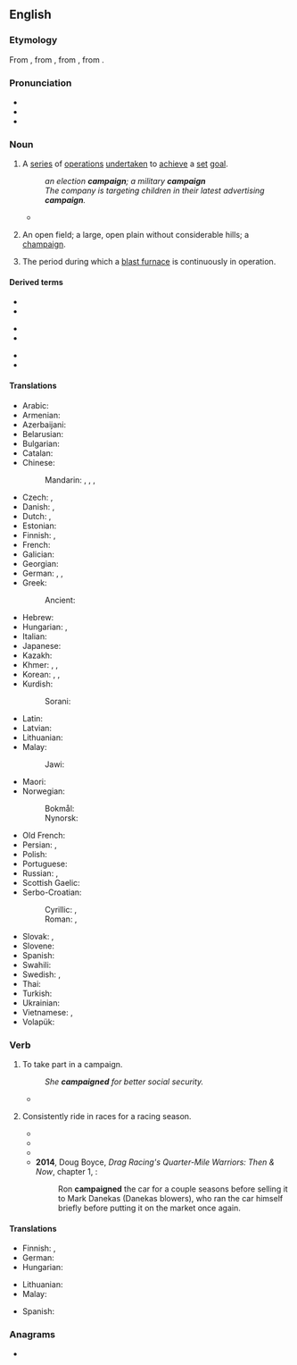 ==English==
{{wikipedia}}

===Etymology===
From {{etyl|fr|en}} {{m|fr|campagne}}, from {{etyl|it|en}} {{m|it|campagna||field, military operation}}, from {{etyl|LL.|en}} {{m|la|campānia||open country, battlefield}}, from {{etyl|la|en}} {{m|la|campus||field}}.

===Pronunciation===
* {{IPA|/kæmˈpeɪn/|lang=en}}
* {{audio|en-us-campaign.ogg|Audio (US)|lang=en}}
* {{rhymes|eɪn|lang=en}}

===Noun===
{{en-noun}}

# A [[series]] of [[operation]]s [[undertaken]] to [[achieve]] a [[set]] [[goal]].
#: ''an election '''campaign'''; a military '''campaign'''''
#: ''The company is targeting children in their latest advertising '''campaign'''.''
#* {{quote-journal
|date=April 9, 2012
|author=Mandeep Sanghera
|title=Tottenham 1 - 2 Norwich
|work=BBC Sport
|url=http://www.bbc.co.uk/sport/0/football/17581358
|page=
|passage=The Canaries went ahead when the home defence failed to clear their lines and Pilkington was on hand to slide in his eighth goal of the '''campaign'''.}}
# {{lb|en|obsolete}} An open field; a large, open plain without considerable hills; a [[champaign]].
#: {{rfquotek|Grath}}
# The period during which a [[blast furnace]] is continuously in operation.

====Derived terms====
{{rel-top3|Terms derived from ''campaign'' (noun)}}
* {{l|en|advertising campaign}}
* {{l|en|election campaign}}
{{rel-mid3}}
* {{l|en|military campaign}}
* {{l|en|political campaign}}
{{rel-mid3}}
* {{l|en|rumor campaign}}
* {{l|en|whisper campaign}}
{{rel-bottom}}

====Translations====
{{trans-top|series of operations undertaken to achieve a set goal}}
* Arabic: {{t|ar|حَمْلَة|f}}
* Armenian: {{t+|hy|արշավ}}
* Azerbaijani: {{t|az|kampaniya}}
* Belarusian: {{t|be|кампа́нія|f|sc=Cyrl}}
* Bulgarian: {{t+|bg|кампа́ния|f|sc=Cyrl}}
* Catalan: {{t+|ca|campanya|f}}
* Chinese:
*: Mandarin: {{t+|cmn|活動|sc=Hani}}, {{t+|cmn|活动|tr=huódòng|sc=Hani}}, {{t+|cmn|戰役|sc=Hani}}, {{t+|cmn|战役|tr=zhànyì|sc=Hani}} {{qualifier|military}}
* Czech: {{t|cs|tažení|n}} {{qualifier|military}}, {{t+|cs|kampaň|f}} {{qualifier|advertising, political}}
* Danish: {{t|da|kampagne|c}}, {{t|da|felttog|n}} {{qualifier|military}}
* Dutch: {{t+|nl|campagne|f}}, {{t+|nl|veldtocht|m}}
* Estonian: {{t|et|kampaania}}
* Finnish: {{t+|fi|kampanja}} {{q|usually non-military}}, {{t|fi|sotaretki}} {{q|usually military}}
* French: {{t+|fr|campagne|f}}
* Galician: {{t+|gl|campaña|f}}
* Georgian: {{t-needed|ka}}
* German: {{t+|de|Kampagne|f}}, {{t+|de|Feldzug|m}}, {{t|de|Heereszug|m}}
* Greek:
*: Ancient: {{t|grc|στρατεία|f}}
* Hebrew: {{t+|he|מַעֲרָכָה|f|tr=ma'arakha|sc=Hebr}}
* Hungarian: {{t+|hu|kampány}}, {{t+|hu|hadjárat}}
* Italian: {{t+|it|campagna|f}}
* Japanese: {{t+|ja|キャンペーン|tr=kyanpēn|sc=Jpan}}
* Kazakh: {{t|kk|науқан|sc=Cyrl}}
* Khmer: {{t|km|យុទ្ធការ}}, {{t+|km|ចលនា}}, {{t|km|ការឃោសនា}}
* Korean: {{t+|ko|캠페인}}, {{t+|ko|전역}} {{qualifier|military}}, {{t+|ko|깜빠니아}} {{qualifier|North Korea}}
* Kurdish:
*: Sorani: {{t|ckb|حه‌مله‌|sc=ku-Arab}}
{{trans-mid}}
* Latin: {{t|la|prensātiō|f}} {{qualifier|political}}
* Latvian: {{t|lv|kampaņa|f}}
* Lithuanian: {{t|lt|kampanija|f}}
* Malay: {{t+|ms|kempen}}
*: Jawi: {{t|ms|کيمڤين|sc=Arab}}
* Maori: {{t|mi|whakamataaratanga  }}
* Norwegian:
*: Bokmål: {{t|nb|kampanje|m}}
*: Nynorsk: {{t|nn|kampanje|m}}
* Old French: {{t|fro|cumpaigne|f}}
* Persian: {{t+|fa|کارزار|tr=kârzâr|sc=fa-Arab}}, {{t|fa|کمپین|tr=kampeyn|sc=fa-Arab}}
* Polish: {{t+|pl|kampania|f}}
* Portuguese: {{t+|pt|campanha|f}}
* Russian: {{t+|ru|кампа́ния|f}}, {{t+|ru|похо́д|m}} {{qualifier|military, also}}
* Scottish Gaelic: {{t|gd|iomairt|f}}
* Serbo-Croatian:
*: Cyrillic: {{t|sh|кампања|sc=Cyrl}}, {{t|sh|поход|sc=Cyrl}}
*: Roman: {{t+|sh|kampanja}}, {{t+|sh|pohod}}
* Slovak: {{t|sk|kampaň|f}}, {{t|sk|ťaženie|n}} {{qualifier|military}}
* Slovene: {{t|sl|kampanja|f}}
* Spanish: {{t+|es|campaña|f}}
* Swahili: {{t+|sw|kampeni}}
* Swedish: {{t+|sv|kampanj}}, {{qualifier|military}} {{t|sv|fälttåg|n}}
* Thai: {{t-needed|th}}
* Turkish: {{t+|tr|kampanya}}
* Ukrainian: {{t+|uk|кампа́нія|f|sc=Cyrl}}
* Vietnamese: {{t+|vi|chiến dịch}} {{qualifier|military}}, {{t+|vi|vận động}}
* Volapük: {{qualifier|military}} {{t|vo|krigagoläd}}
{{trans-bottom}}

===Verb===
{{en-verb}}

# {{lb|en|intransitive}} To take part in a campaign.
#: ''She '''campaigned''' for better social security.''
#* {{quote-journal
|date=April 19, 2012
|author=Josh Halliday
|title=Free speech haven or lawless cesspool – can the internet be civilised?
|work=the Guardian
|url=http://www.guardian.co.uk/technology/2012/apr/19/free-speech-haven-lawless-cesspool
|page=
|passage=But the purported rise in violent videos online has led some MPs to '''campaign''' for courts to have more power to remove or block material on YouTube. The Labour MP Heidi Alexander said she was appalled after a constituent was robbed at knifepoint, and the attackers could be found brandishing weapons and rapping about gang violence online.}}
# {{lb|en|transitive}} Consistently ride in races for a racing season.
#* {{quote-journal|work=Yachting|title=Jack King: Merrythought|year=1983|month=May|volume=153|number=5|page=110|passage=After modifying her for ocean racing, he '''campaigned''' her for three years, and in 1975, donated her to the U.S. Naval Academy.}}
#* {{quote-book|title=The colonial quarter race horse|author=Alexander Mackay-Smith|year=1983|page=14|passage=The "more curious" were the affluent planters who bred and '''campaigned''' race horses in quarter races, the only form of racing practiced in the Virginia colony during the first 125 years of its existence.}}
#* {{quote-book|title=Mustang Race Cars|author=John Albert Craft|year=2002|page=124|ISBN=0760311080|passage=Holman & Moody built more Mustangs than just the Mickey Thompson cars. One in that number was this red 302-powered 1969 Sportsroof. It was '''campaigned''' by David Pearson and Bobby Allison during the 1969 through 1972 seasons.}}
#* '''2014''', Doug Boyce, ''Drag Racing's Quarter-Mile Warriors: Then & Now'', chapter 1, {{gbooks|q=campaigned|id=Y0T7AwAAQBAJ|pg=31}}:
#*: Ron '''campaigned''' the car for a couple seasons before selling it to Mark Danekas (Danekas blowers), who ran the car himself briefly before putting it on the market once again.

====Translations====
{{trans-top|to take part in a campaign}}
* Finnish: {{t|fi|kampanjoida}}, {{t+|fi|sotia}} {{qualifier|military}}
* German: {{t+|de|einsetzen|alt=sich einsetzen}} {{qualifier|''for'': für}}
* Hungarian: {{t|hu|kampányol}}
{{trans-mid}}
* Lithuanian: {{t+|lt|dalyvauti}} {{t|lt|kampanijoje}}
* Malay: {{t|ms|berkempen}}
{{trans-bottom}}

{{checktrans-top}}
* Spanish: {{t+check|es|sondear}}
{{trans-mid}}
{{trans-bottom}}

===Anagrams===
* {{anagrams|en|a=aacgimnp|pangamic|panmagic}}